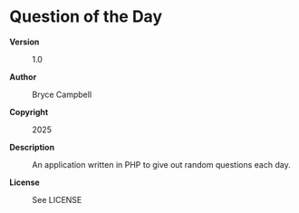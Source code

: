 =Question of the Day=

<dl>
<dt style="font-weight:bold">Version</dt>
<dd><p>1.0</p></dd>

<dt style="font-weight:bold">Author</dt>
<dd><p>Bryce Campbell</p></dd>

<dt style="font-weight:bold">Copyright</dt>
<dd><p>2025</p></dd>

<dt style="font-weight:bold">Description</dt>
<dd><p>An application written in PHP to give out random questions each day.</p></dd>

<dt style="font-weight:bold">License</dt>
<dd><p>See LICENSE</p></dd>
</dl>
